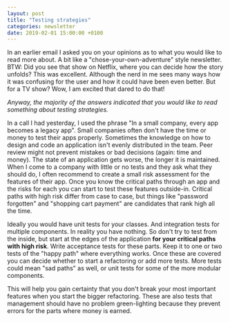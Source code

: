 ```yaml
---
layout: post
title: "Testing strategies"
categories: newsletter
date: 2019-02-01 15:00:00 +0100
---
```


In an earlier email I asked you on your opinions as to what you would like to read more about. A bit like a "chose-your-own-adventure" style newsletter. BTW: Did you see that show on Netflix, where you can decide how the story unfolds? This was excellent.
Although the nerd in me sees many ways how it was confusing for the user and how it could have been even better. But for a TV show? Wow, I am excited that dared to do that!

_Anyway, the majority of the answers indicated that you would like to read something about testing strategies._
<!--more-->

In a call I had yesterday, I used the phrase "In a small company, every app becomes a legacy app". Small companies often don't have the time or money to test their apps properly. Sometimes the knowledge on how to design and code an application isn't evenly distributed in the team. Peer review might not prevent mistakes or bad decisions (again: time and money). The state of an application gets worse, the longer it is maintained.  
When I come to a company with little or no tests and they ask what they should do, I often recommend to create a small risk assessment for the features of their app. Once you know the critical paths through an app and the risks for each you can start to test these features outside-in.
Critical paths with high risk differ from case to case, but things like "password forgotten" and "shopping cart payment" are candidates that rank high all the time.

Ideally you would have unit tests for your classes. And integration tests for multiple components. In reality you have nothing. So don't try to test from the inside, but start at the edges of the application **for your critical paths with high risk**. Write acceptance tests for these parts. Keep it to one or two tests of the "happy path" where everything works. Once these are covered you can decide whether to start a refactoring or add more tests. More tests could mean "sad paths" as well, or unit tests for some of the more modular components.

This will help you gain certainty that you don't break your most important features when you start the bigger refactoring. These are also tests that management should have no problem green-lighting because they prevent errors for the parts where money is earned.
